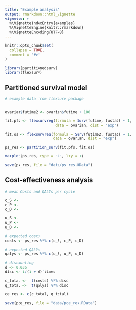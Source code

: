 ```yaml
---
title: "Example analysis"
output: rmarkdown::html_vignette
vignette: >
  %\VignetteIndexEntry{examples}
  %\VignetteEngine{knitr::rmarkdown}
  %\VignetteEncoding{UTF-8}
---
```


```r
knitr::opts_chunk$set(
  collapse = TRUE,
  comment = "#>"
)
```

```r
library(partitionedsurv)
library(flexsurv)
```

## Partitioned survival model

```r

# example data from flexsurv package


ovarian$futime2 <- ovarian$futime + 100

fit.pfs <- flexsurvreg(formula = Surv(futime, fustat) ~ 1,
                       data = ovarian, dist = "exp")

fit.os <- flexsurvreg(formula = Surv(futime2, fustat) ~ 1,
                      data = ovarian, dist = "exp")

ps_res <- partition_surv(fit.pfs, fit.os)

matplot(ps_res, type = "l", lty = 1)

save(ps_res, file = "data/ps_res.RData")
```


## Cost-effectiveness analysis

```r
# mean Costs and QALYs per cycle

c_S <- 
c_P <- 
c_D <- 

u_S <- 
u_P <- 
u_D <- 
  
# expected costs
costs <- ps_res %*% c(c_S, c_P, c_D)

# expected QALYs
qalys <- ps_res %*% c(u_S, u_P, u_D)

# discounting
d <- 0.035
disc <- 1/(1 + d)^times

c_total <-  t(costs) %*% disc
q_total <-  t(qalys) %*% disc

ce_res <- c(c_total, q_total)

save(pce_res, file = "data/pce_res.RData")
```
